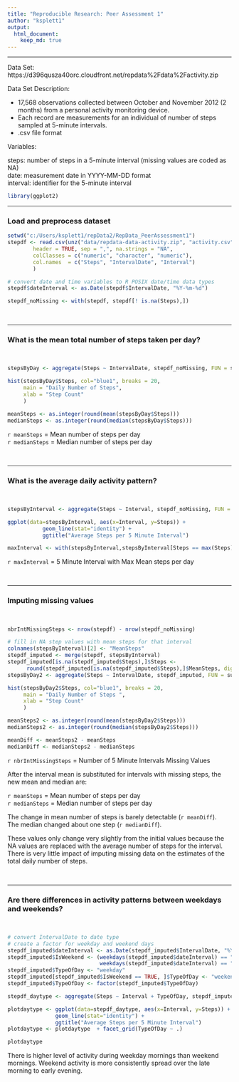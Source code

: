 ```yaml
---
title: "Reproducible Research: Peer Assessment 1"
author: "ksplett1"
output: 
  html_document:
    keep_md: true
---
```



<hr />
Data Set:
https://d396qusza40orc.cloudfront.net/repdata%2Fdata%2Factivity.zip

Data Set Description:

* 17,568 observations collected between October and November 2012 (2 months) from a personal activity monitoring device. 
* Each record are measurements for an individual of number of steps sampled at 5-minute intervals.
* .csv file format

Variables:

steps:    number of steps in a 5-minute interval (missing values are coded as NA) <br />
date:     measurement date in YYYY-MM-DD format <br />
interval: identifier for the 5-minute interval <br />

```r

library(ggplot2)

```

<hr />
### Load and preprocess dataset ###

```r
setwd("c:/Users/ksplett1/repData2/RepData_PeerAssessment1")
stepdf <- read.csv(unz("data/repdata-data-activity.zip", "activity.csv" ),
        header = TRUE, sep = ",", na.strings = "NA",
        colClasses = c("numeric", "character", "numeric"),
  	    col.names  = c("Steps", "IntervalDate", "Interval")
	    )

# convert date and time variables to R POSIX date/time data types
stepdf$dateInterval <- as.Date(stepdf$IntervalDate, "%Y-%m-%d")

stepdf_noMissing <- with(stepdf, stepdf[! is.na(Steps),])

```

<br />
<hr />
### What is the mean total number of steps taken per day? ###
<br />

```r
stepsByDay <- aggregate(Steps ~ IntervalDate, stepdf_noMissing, FUN = sum)

hist(stepsByDay$Steps, col="blue1", breaks = 20, 
     main = "Daily Number of Steps",
     xlab = "Step Count"
     )

meanSteps <- as.integer(round(mean(stepsByDay$Steps)))
medianSteps <- as.integer(round(median(stepsByDay$Steps)))
```

`r meanSteps` = Mean number of steps per day  <br />
`r medianSteps` = Median number of steps per day

<br />
<hr />
### What is the average daily activity pattern? ###
<br />

```r
stepsByInterval <- aggregate(Steps ~ Interval, stepdf_noMissing, FUN = mean)

ggplot(data=stepsByInterval, aes(x=Interval, y=Steps)) + 
           geom_line(stat="identity") +
           ggtitle("Average Steps per 5 Minute Interval")

maxInterval <- with(stepsByInterval,stepsByInterval[Steps == max(Steps),]$Interval)
```


`r maxInterval` = 5 Minute Interval with Max Mean steps per day

<br />
<hr />
### Imputing missing values ###
<br />

```r
nbrIntMissingSteps <- nrow(stepdf) - nrow(stepdf_noMissing)

# fill in NA step values with mean steps for that interval
colnames(stepsByInterval)[2] <- "MeanSteps"
stepdf_imputed <- merge(stepdf, stepsByInterval)
stepdf_imputed[is.na(stepdf_imputed$Steps),]$Steps <- 
      round(stepdf_imputed[is.na(stepdf_imputed$Steps),]$MeanSteps, digits = 2)
stepsByDay2 <- aggregate(Steps ~ IntervalDate, stepdf_imputed, FUN = sum)

hist(stepsByDay2$Steps, col="blue1", breaks = 20,
     main = "Daily Number of Steps ",
     xlab = "Step Count"
     )

meanSteps2 <- as.integer(round(mean(stepsByDay2$Steps)))
medianSteps2 <- as.integer(round(median(stepsByDay2$Steps)))

meanDiff <- meanSteps2 - meanSteps
medianDiff <- medianSteps2 - medianSteps

```

`r nbrIntMissingSteps` = Number of 5 Minute Intervals Missing Values

After the interval mean is substituted for intervals with missing steps, the new mean and median are:

`r meanSteps` = Mean number of steps per day  <br />
`r medianSteps` = Median number of steps per day

The change in mean number of steps is barely detectable (`r meanDiff`). <br />
The median changed about one step (`r medianDiff`).


These values only change very slightly from the initial values because the NA values are replaced with the average number of steps for the interval. There is very little impact of imputing missing data on the estimates of the total daily number of steps.


<br />
<hr />
### Are there differences in activity patterns between weekdays and weekends? ###
<br />

```r
# convert IntervalDate to date type
# create a factor for weekday and weekend days
stepdf_imputed$dateInterval <- as.Date(stepdf_imputed$IntervalDate, "%Y-%m-%d")
stepdf_imputed$IsWeekend <- (weekdays(stepdf_imputed$dateInterval) == "Saturday" | 
                             weekdays(stepdf_imputed$dateInterval) == "Sunday" )
stepdf_imputed$TypeOfDay <- "weekday"
stepdf_imputed[stepdf_imputed$IsWeekend == TRUE, ]$TypeOfDay <- "weekend"
stepdf_imputed$TypeOfDay <- factor(stepdf_imputed$TypeOfDay)

stepdf_daytype <- aggregate(Steps ~ Interval + TypeOfDay, stepdf_imputed, FUN = mean)

plotdaytype <- ggplot(data=stepdf_daytype, aes(x=Interval, y=Steps)) + 
               geom_line(stat="identity") +
               ggtitle("Average Steps per 5 Minute Interval")
plotdaytype <- plotdaytype  + facet_grid(TypeOfDay ~ .)

plotdaytype

```

There is higher level of activity during weekday mornings than weekend mornings. Weekend activity is more consistently spread over the late morning to early evening.
